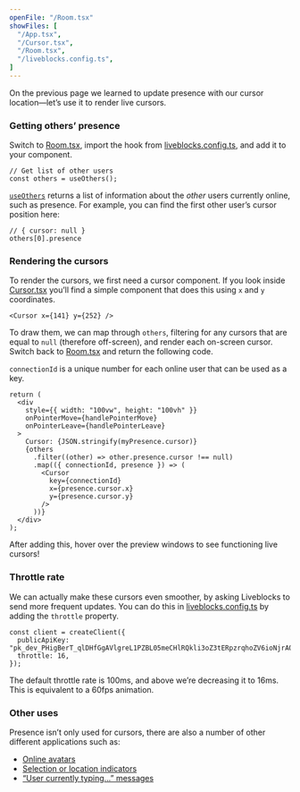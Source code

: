 ```yaml
---
openFile: "/Room.tsx"
showFiles: [
  "/App.tsx",
  "/Cursor.tsx",
  "/Room.tsx",
  "/liveblocks.config.ts",
]
---
```


On the previous page we learned to update presence with our cursor location—let’s use it to render live cursors.

### Getting others’ presence

Switch to [Room.tsx][], import the hook from [liveblocks.config.ts][], and add it to your component.

```tsx
// Get list of other users
const others = useOthers();
```

[`useOthers`][] returns a list of information about the _other_ users currently online, such as presence. For example, you can find the first other user’s cursor position here:

```tsx
// { cursor: null }
others[0].presence
```

### Rendering the cursors

To render the cursors, we first need a cursor component. If you look inside [Cursor.tsx][] you’ll find a simple component that does this using `x` and `y` coordinates.

```tsx
<Cursor x={141} y={252} />
```

To draw them, we can map through `others`, filtering for any cursors that are equal to `null` (therefore off-screen), and render each on-screen cursor. Switch back to [Room.tsx][] and return the following code.

<Banner title="connectionId">

`connectionId` is a unique number for each online user that can be used as a key.

</Banner>

```tsx highlight="8-16"
return (
  <div
    style={{ width: "100vw", height: "100vh" }}
    onPointerMove={handlePointerMove}
    onPointerLeave={handlePointerLeave}
  >
    Cursor: {JSON.stringify(myPresence.cursor)}
    {others
      .filter((other) => other.presence.cursor !== null)
      .map(({ connectionId, presence }) => (
        <Cursor
          key={connectionId}
          x={presence.cursor.x}
          y={presence.cursor.y}
        />
      ))}
  </div>
);
```

After adding this, hover over the preview windows to see functioning live cursors!

### Throttle rate

We can actually make these cursors even smoother, by asking Liveblocks to send more frequent updates. You can do this in [liveblocks.config.ts][] by adding the `throttle` property.

```tsx highlight="3"
const client = createClient({
  publicApiKey: "pk_dev_PHigBerT_qlDHfGgAVlgreL1PZBL05meCHlRQkli3oZ3tERpzrqhoZV6ioNjrAOu",
  throttle: 16,
});
```

<Banner title="Throttle rate">

The default throttle rate is 100ms, and above we’re decreasing it to 16ms. This is equivalent to a 60fps animation.

</Banner>

### Other uses

Presence isn’t only used for cursors, there are also a number of other different applications such as:

- [Online avatars](/examples/live-avatar-stack/)
- [Selection or location indicators](/examples/live-form-selection)
- [“User currently typing...” messages](/examples/collaborative-todo-list)


[`RoomProvider`]: /docs/api-reference/liveblocks-react#RoomProvider
[`useMyPresence`]: /docs/api-reference/liveblocks-react#useMyPresence
[`useOthers`]: /docs/api-reference/liveblocks-react#useOthers

[liveblocks.config.ts]: #/liveblocks.config.ts
[App.tsx]: #/App.tsx
[Room.tsx]: #/Room.tsx
[Cursor.tsx]: #/Cursor.tsx
